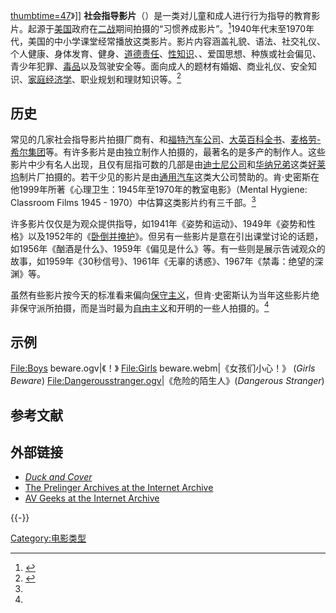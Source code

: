 [[File:DuckandC1951.ogg|thumbtime=47]]》]]
'''社会指导影片'''（{{lang-en|'''Social guidance film'''}}）是一类对儿童和成人进行行为指导的教育影片。起源于[[美国|美国]]政府在[[二战|二战]]期间拍摄的“习惯养成影片”。<ref name="Cripps">{{cite book
 | last1 = Cripps | first1 = Thomas
 | title = Making Movies Black: The Hollywood Message Movie from World War II to the Civil Rights Era
 | url = https://archive.org/details/makingmoviesblac0000crip | location = USA
 | publisher = Oxford University Press
 | pages = [https://archive.org/details/makingmoviesblac0000crip/page/161 161]
 | year = 1993
 | isbn = 0195076699 }}</ref>1940年代末至1970年代，美国的中小学课堂经常播放这类影片。影片内容涵盖礼貌、语法、社交礼仪、个人健康、身体发育、健身、[[道德责任|道德责任]]、[[人类的性|性知识]]、{{link-en|儿童保护|Child protection}}、爱国思想、种族或社会偏见、青少年犯罪、[[娛樂性藥物|毒品]]以及驾驶安全等。面向成人的题材有婚姻、商业礼仪、安全知识、[[家庭经济学|家庭经济学]]、职业规划和理财知识等。<ref name="Smith">{{cite book
 | last1 = Smith | first1 = Ken
 | title = Mental Hygiene: Classroom Films 1945 - 1970
 | url = https://archive.org/details/mentalhygienecla0000smit | location = New York City
 | publisher = [[Blast_Books,_Inc.|Blast Books, Inc.]]
 | pages = [https://archive.org/details/mentalhygienecla0000smit/page/238 238]
 | year = 1999
 | isbn = 0-922233-21-7 }}</ref>

==历史==
常见的几家社会指导影片拍摄厂商有{{link-en|皇冠指导影片|Coronet Films}}、{{link-en|先创公司|Centron Corporation}}和[[福特汽车|福特汽车公司]]、[[大英百科全书|大英百科全书]]、[[麦格劳-希尔集团|麦格劳-希尔集团]]等。有许多影片是由独立制作人拍摄的，最著名的是多产的制作人{{link-en|希德·戴维斯|Sid Davis}}。这些影片中少有名人出现，且仅有屈指可数的几部是由[[迪士尼公司|迪士尼公司]]和[[华纳兄弟|华纳兄弟]]这类[[好莱坞|好莱坞]]制片厂拍摄的。若干少见的影片是由[[通用汽车|通用汽车]]这类大公司赞助的。肯·史密斯在他1999年所著《心理卫生：1945年至1970年的教室电影》（Mental Hygiene: Classroom Films 1945 - 1970）中估算这类影片约有三千部。<ref name="Smith" />

许多影片仅仅是为观众提供指导，如1941年《姿势和运动》、1949年《姿势和性格》以及1952年的《[[卧倒并掩护|卧倒并掩护]]》。但另有一些影片是意在引出课堂讨论的话题，如1956年《酗酒是什么》、1959年《偏见是什么》等。有一些则是展示告诫观众的故事，如1959年《30秒信号》、1961年《无辜的诱惑》、1967年《禁毒：绝望的深渊》等。

虽然有些影片按今天的标准看来偏向[[保守主义|保守主义]]，但肯·史密斯认为当年这些影片绝非保守派所拍摄，而是当时最为[[自由主义|自由主义]]和开明的一些人拍摄的。<ref name="Smith" />

==示例==
<gallery>
File:Boys beware.ogv|《{{link-en|男孩们小心|Boys Beware}}！》
File:Girls beware.webm|《女孩们小心！》 (''Girls Beware'')
File:Dangerousstranger.ogv|《危险的陌生人》(''Dangerous Stranger'')
</gallery>

== 参考文献 ==
{{Reflist}}

==外部链接==
*''[http://www.archive.org/movies/details-db.php?collection=prelinger&collectionid=19069 Duck and Cover]''
*[http://www.archive.org/details/prelinger The Prelinger Archives at the Internet Archive]
*[http://www.archive.org/details/avgeeks AV Geeks at the Internet Archive]

{{-}}
{{Film genres}}

[[Category:电影类型|Category:电影类型]]